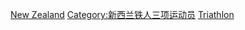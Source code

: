 [[Category:各国奥运铁人三项运动员|New Zealand]]
[[Category:新西兰铁人三项运动员|Category:新西兰铁人三项运动员]]
[[Category:新西兰夏季奥运运动员|Triathlon]]